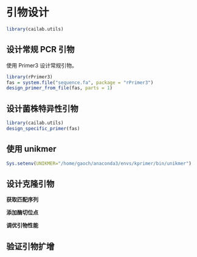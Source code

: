 # 引物设计 {#design-primer}


```r
library(cailab.utils)
```

## 设计常规 PCR 引物

使用 Primer3 设计常规引物。

```r
library(rPrimer3)
fas = system.file("sequence.fa", package = "rPrimer3")
design_primer_from_file(fas, parts = 1)
```


## 设计菌株特异性引物



```r
library(cailab.utils)
design_specific_primer(fas)
```

## 使用 unikmer

```r
Sys.setenv(UNIKMER="/home/gaoch/anaconda3/envs/kprimer/bin/unikmer")
```






## 设计克隆引物

**获取匹配序列**


**添加酶切位点**


**调优引物性能**

## 验证引物扩增

```r

```

